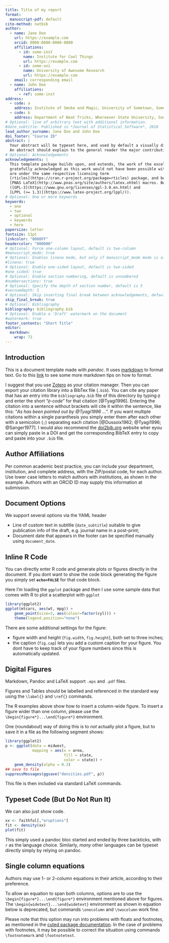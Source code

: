 ```yaml
---
title: Title of my report
format:
  manuscript-pdf: default
cite-method: natbib
author:
  - name: Jane Doe
    url: https://example.com
    orcid: 0000-0000-0000-0000
    affiliations:
      - id: some-inst
        name: Institute for Cool Things
        url: https://example.com
      - id: some-uni
        name: University of Awesome Research
        url: https://example.com
    email: corresponding email
  - name: John Doe
    affiliations:
      - ref: some-inst 
address:
  - code: a
    address: Institute of Smoke and Magic, University of Sometown, Sometown, XY, 12345
  - code: b
    address: Department of Neat Tricks, Whereever State University, Someplace, MC, 67890
# Optional: line of arbitrary text with additional information.
#date_subtitle: Published in *Journal of Statistical Software*, 2018
lead_author_surname: Jane Doe and John Doe
doi_footer: "Course ID"
abstract: |
  Your abstract will be typeset here, and used by default a visually distinctive font.
  An abstract should explain to the general reader the major contributions of the article. 
# Optional: Acknowledgements
acknowledgements: |
  This template package builds upon, and extends, the work of the excellent
  gratefully acknowledged as this work would not have been possible without them.  Our extensions
  are under the same respective licensing term
  [rticles](https://cran.r-project.org/package=rticles) package, and both packages rely on the
  [PNAS LaTeX](http://www.pnas.org/site/authors/latex.xhtml) macros. Both these sources are
  ([GPL-3](https://www.gnu.org/licenses/gpl-3.0.en.html) and
  [LPPL (>= 1.3)](https://www.latex-project.org/lppl/)).
# Optional: One or more keywords
keywords:
  - one
  - two
  - optional
  - keywords
  - here
papersize: letter
fontsize: 11pt
linkcolor: "0000FF"
headercolor: "000000"
# Optional: Force one-column layout, default is two-column
#manuscript_mode: true
# Optional: Enables lineno mode, but only if manuscript_mode mode is also true
#lineno: true
# Optional: Enable one-sided layout, default is two-sided
#one_sided: true
# Optional: Enable section numbering, default is unnumbered
#numbersections: true
# Optional: Specify the depth of section number, default is 5
#secnumdepth: 5
# Optional: Skip inserting final break between acknowledgements, default is false
skip_final_break: true
# Optional: Bibliography 
bibliography: bibliography.bib
# Optional: Enable a 'Draft' watermark on the document
#watermark: true
footer_contents: "Short Title"
editor: 
  markdown: 
    wrap: 72
---
```


## Introduction

This is a document template made with _pandoc_. It uses [markdown](https://github.com/adam-p/markdown-here/wiki/Markdown-Cheatsheet) to format text. Go to this [link](https://github.com/adam-p/markdown-here/wiki/Markdown-Cheatsheet) to see some more markdown tips on how to format.

I suggest that you use [Zotero](https://www.zotero.org) as your citation manager. Then you can export your citation library into a BibTex file (`.bib`). You can cite any paper that has an entry into the `bibliography.bib` file of this directory by typing `@` and enter the short "_`@`-code_" for that citation [@Tyagi1996]. Entering the citation into a sentence without brackets will cite it within the sentence, like this: "_As has been pointed out by @Tyagi1996 ..._". If you want multiple citations within a single paranthesis you simply enter them after each other with a semicolon (`;`) separating each citation [@Dussoix1962; @Tyagi1996; @Sanger1977]. I would also recommend the [doi2bib.org](https://www.doi2bib.org/) website wher eyou can simply paste in a DOI and get the corresponding BibTeX  entry to copy and paste into your `.bib` file.

## Author Affiliations

Per common academic best practice, you can include your department,
institution, and complete address, with the ZIP/postal code, for each
author. Use lower case letters to match authors with institutions, as
shown in the example. Authors with an ORCID ID may supply this
information at submission.

## Document Options

We support several options via the YAML header

-   Line of custom text in subtitle (`date_subtitle`) suitable to give
    publication info of the draft, e.g. journal name in a post-print;
-   Document date that appears in the footer can be specified manually
    using `document_date`.


## Inline R Code

You can directly enter R code and generate plots or figures directly in the document. If you dont want to show the code block generating the figure you simply set **`echo=FALSE`** for that code block. 

Here I'm loading the `ggplot` package and then I use some sample data that comes with R to plot a scatterplot with `ggplot` 

```r
library(ggplot2)
ggplot(mtcars, aes(wt, mpg)) +
    geom_point(size=3, aes(colour=factor(cyl))) +
    theme(legend.position="none")
```

There are some additional settings for the figure:

-   figure width and height (`fig.width`, `fig.height`), both set to
    three inches;
-   the caption (`fig.cap`) lets you add a custom caption for your figure. You dont have to keep track of your figure numbers since this is automatically updated.

## Digital Figures

Markdown, Pandoc and LaTeX support `.eps` and `.pdf` files.

Figures and Tables should be labelled and referenced in the standard way
using the `\label{}` and `\ref{}` commands.

The R examples above show how to insert a column-wide figure. To insert
a figure wider than one column, please use the
`\begin{figure*}...\end{figure*}` environment.

One (roundabout) way of doing this is to *not* actually plot a figure,
but to save it in a file as the following segment shows:

```r
library(ggplot2)
p <- ggplot(data = midwest,
            mapping = aes(x = area,
                          fill = state,
                          color = state)) +
    geom_density(alpha = 0.3)
## save to file
suppressMessages(ggsave("densities.pdf", p))
```

This file is then included via standard LaTeX commands.

```{=tex}
\begin{figure*}
  \begin{center}
    \includegraphics[width=0.66\textwidth, height=3.5in]{densities} 
  \end{center}
  \caption{Wide ggplot2 figure}\label{fig}
\end{figure*}
```
## Typeset Code (But Do Not Run It)

We can also just show code.

``` r
xx <- faithful[,"eruptions"]
fit <- density(xx)
plot(fit)
```

This simply used a pandoc bloc started and ended by three backticks,
with `r` as the language choice. Similarly, *many* other languages can
be typeset directly simply by relying on pandoc.

## Single column equations

Authors may use 1- or 2-column equations in their article, according to
their preference.

To allow an equation to span both columns, options are to use the
`\begin{figure*}...\end{figure*}` environment mentioned above for
figures. The `\begin{widetext}...\end{widetext}` environment as shown in
equation \ref{eqn:example} below is deprecated, but \LaTeX commands
`\onecolumn` and `\twocolumn` work fine.

Please note that this option may run into problems with floats and
footnotes, as mentioned in the [cuted package
documentation](http://texdoc.net/pkg/cuted). In the case of problems
with footnotes, it may be possible to correct the situation using
commands `\footnotemark` and `\footnotetext`.

```{=tex}
\begin{equation}
  \begin{aligned}
(x+y)^3&=(x+y)(x+y)^2\\
       &=(x+y)(x^2+2xy+y^2) \\
       &=x^3+3x^2y+3xy^3+x^3. 
       \label{eqn:example} 
  \end{aligned}
\end{equation}
```
```{=html}
<!-- pandoc writes all tables using longtable, which fails in 2-column mode

  Species                    CBS     CV     G3
  ----------------------- ------ ------ ------
  1\. Acetaldehyde           0.0    0.0    0.0
  2\. Vinyl alcohol          9.1    9.6   13.5
  3\. Hydroxyethylidene     50.8   51.2   54.0

  : Comparison of the fitted potential energy surfaces and ab initio
  benchmark electronic energy calculations

-->
```
